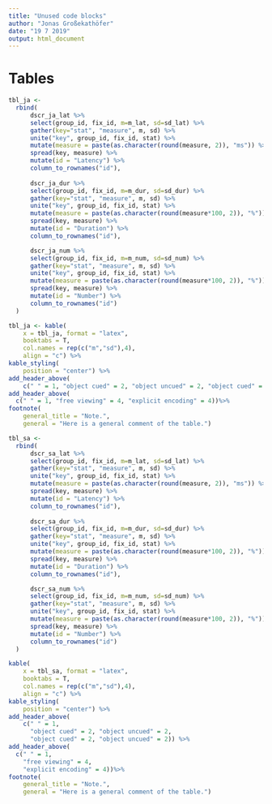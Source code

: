 ```yaml
---
title: "Unused code blocks"
author: "Jonas Großekathöfer"
date: "19 7 2019"
output: html_document
---
```


# Tables

```r

tbl_ja <-     
  rbind(
      dscr_ja_lat %>%
      select(group_id, fix_id, m=m_lat, sd=sd_lat) %>%
      gather(key="stat", "measure", m, sd) %>%
      unite("key", group_id, fix_id, stat) %>%
      mutate(measure = paste(as.character(round(measure, 2)), "ms")) %>% 
      spread(key, measure) %>% 
      mutate(id = "Latency") %>% 
      column_to_rownames("id"),
  
      dscr_ja_dur %>%
      select(group_id, fix_id, m=m_dur, sd=sd_dur) %>%
      gather(key="stat", "measure", m, sd) %>%
      unite("key", group_id, fix_id, stat) %>%
      mutate(measure = paste(as.character(round(measure*100, 2)), "%")) %>% 
      spread(key, measure) %>% 
      mutate(id = "Duration") %>%
      column_to_rownames("id"),

      dscr_ja_num %>%
      select(group_id, fix_id, m=m_num, sd=sd_num) %>%
      gather(key="stat", "measure", m, sd) %>%
      unite("key", group_id, fix_id, stat) %>%
      mutate(measure = paste(as.character(round(measure*100, 2)), "%")) %>% 
      spread(key, measure) %>% 
      mutate(id = "Number") %>% 
      column_to_rownames("id")
  ) 


```

```r

tbl_ja <- kable(
    x = tbl_ja, format = "latex",
    booktabs = T,
    col.names = rep(c("m","sd"),4),
    align = "c") %>%
kable_styling(
    position = "center") %>%
add_header_above(
    c(" " = 1, "object cued" = 2, "object uncued" = 2, "object cued" = 2, "object uncued" = 2)) %>%
add_header_above(
  c(" " = 1, "free viewing" = 4, "explicit encoding" = 4))%>%
footnote(
    general_title = "Note.",
    general = "Here is a general comment of the table.")


```

```r

tbl_sa <-     
  rbind(
      dscr_sa_lat %>%
      select(group_id, fix_id, m=m_lat, sd=sd_lat) %>%
      gather(key="stat", "measure", m, sd) %>%
      unite("key", group_id, fix_id, stat) %>%
      mutate(measure = paste(as.character(round(measure, 2)), "ms")) %>% 
      spread(key, measure) %>% 
      mutate(id = "Latency") %>% 
      column_to_rownames("id"),
  
      dscr_sa_dur %>%
      select(group_id, fix_id, m=m_dur, sd=sd_dur) %>%
      gather(key="stat", "measure", m, sd) %>%
      unite("key", group_id, fix_id, stat) %>%
      mutate(measure = paste(as.character(round(measure*100, 2)), "%")) %>% 
      spread(key, measure) %>% 
      mutate(id = "Duration") %>%
      column_to_rownames("id"),

      dscr_sa_num %>%
      select(group_id, fix_id, m=m_num, sd=sd_num) %>%
      gather(key="stat", "measure", m, sd) %>%
      unite("key", group_id, fix_id, stat) %>%
      mutate(measure = paste(as.character(round(measure*100, 2)), "%")) %>% 
      spread(key, measure) %>% 
      mutate(id = "Number") %>% 
      column_to_rownames("id")
  ) 

```

```r

kable(
    x = tbl_sa, format = "latex",
    booktabs = T,
    col.names = rep(c("m","sd"),4),
    align = "c") %>%
kable_styling(
    position = "center") %>%
add_header_above(
    c(" " = 1,
      "object cued" = 2, "object uncued" = 2,
      "object cued" = 2, "object uncued" = 2)) %>%
add_header_above(
  c(" " = 1,
    "free viewing" = 4,
    "explicit encoding" = 4))%>%
footnote(
    general_title = "Note.",
    general = "Here is a general comment of the table.")


```
